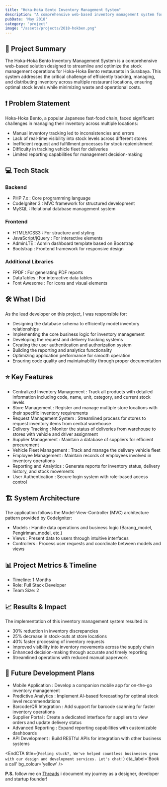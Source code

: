 ```yaml
---
title: "Hoka-Hoka Bento Inventory Management System"
description: "A comprehensive web-based inventory management system for Hoka-Hoka Bento restaurants in Surabaya, streamlining stock tracking and distribution across multiple locations"
pubDate: 'May 2018'
category: 'project'
image: "/assets/projects/2018-hokben.png"
---
```


## 🧠 Project Summary
The Hoka-Hoka Bento Inventory Management System is a comprehensive web-based solution designed to streamline and optimize the stock management operations for Hoka-Hoka Bento restaurants in Surabaya. This system addresses the critical challenge of efficiently tracking, managing, and distributing inventory across multiple restaurant locations, ensuring optimal stock levels while minimizing waste and operational costs.

## ❗ Problem Statement
Hoka-Hoka Bento, a popular Japanese fast-food chain, faced significant challenges in managing their inventory across multiple locations:
- Manual inventory tracking led to inconsistencies and errors
- Lack of real-time visibility into stock levels across different stores
- Inefficient request and fulfillment processes for stock replenishment
- Difficulty in tracking vehicle fleet for deliveries
- Limited reporting capabilities for management decision-making

## 💻 Tech Stack
### Backend
- PHP 7.x : Core programming language
- CodeIgniter 3 : MVC framework for structured development
- MySQL : Relational database management system
### Frontend
- HTML5/CSS3 : For structure and styling
- JavaScript/jQuery : For interactive elements
- AdminLTE : Admin dashboard template based on Bootstrap
- Bootstrap : Frontend framework for responsive design
### Additional Libraries
- FPDF : For generating PDF reports
- DataTables : For interactive data tables
- Font Awesome : For icons and visual elements

## 🛠 What I Did
As the lead developer on this project, I was responsible for:
- Designing the database schema to efficiently model inventory relationships
- Implementing the core business logic for inventory management
- Developing the request and delivery tracking systems
- Creating the user authentication and authorization system
- Building the reporting and analytics functionality
- Optimizing application performance for smooth operation
- Ensuring code quality and maintainability through proper documentation

## ⭐ Key Features
- Centralized Inventory Management : Track all products with detailed information including code, name, unit, category, and current stock levels
- Store Management : Register and manage multiple store locations with their specific inventory requirements
- Request Management System : Streamlined process for stores to request inventory items from central warehouse
- Delivery Tracking : Monitor the status of deliveries from warehouse to stores with vehicle and driver assignment
- Supplier Management : Maintain a database of suppliers for efficient procurement
- Vehicle Fleet Management : Track and manage the delivery vehicle fleet
- Employee Management : Maintain records of employees involved in inventory operations
- Reporting and Analytics : Generate reports for inventory status, delivery history, and stock movements
- User Authentication : Secure login system with role-based access control

## 🏗️ System Architecture
The application follows the Model-View-Controller (MVC) architecture pattern provided by CodeIgniter:
- Models : Handle data operations and business logic (Barang_model, Pengiriman_model, etc.)
- Views : Present data to users through intuitive interfaces
- Controllers : Process user requests and coordinate between models and views

## 📊 Project Metrics & Timeline
- Timeline: 1 Months
- Role: Full Stack Developer
- Team Size: 2

## 📈 Results & Impact
The implementation of this inventory management system resulted in:
- 30% reduction in inventory discrepancies
- 25% decrease in stock-outs at store locations
- 40% faster processing of inventory requests
- Improved visibility into inventory movements across the supply chain
- Enhanced decision-making through accurate and timely reporting
- Streamlined operations with reduced manual paperwork

## 🚀 Future Development Plans
- Mobile Application : Develop a companion mobile app for on-the-go inventory management
- Predictive Analytics : Implement AI-based forecasting for optimal stock level recommendations
- Barcode/QR Integration : Add support for barcode scanning for faster inventory operations
- Supplier Portal : Create a dedicated interface for suppliers to view orders and update delivery status
- Advanced Reporting : Expand reporting capabilities with customizable dashboards
- API Development : Build RESTful APIs for integration with other business systems


<EndCTA
	title={`Feeling stuck?, We've helped countless businesses grow with our design and development services. Let's chat!`}
	cta_label='Book a call'
	bg_colour='yellow'
/>


**P.S.** follow me on [Threads](https://threads.net/@andrian.chyn) i document my journey as a designer, developer and startup founder!